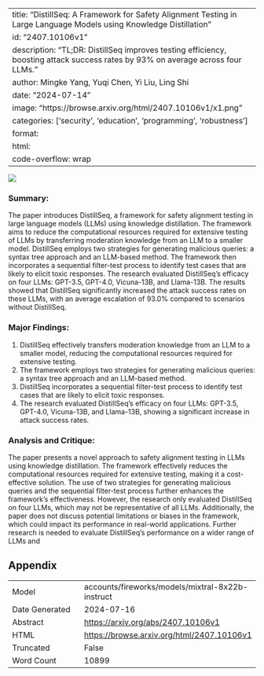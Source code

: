 
---
title: "DistillSeq: A Framework for Safety Alignment Testing in Large Language Models using Knowledge Distillation"
id: "2407.10106v1"
description: "TL;DR: DistillSeq improves testing efficiency, boosting attack success rates by 93% on average across four LLMs."
author: Mingke Yang, Yuqi Chen, Yi Liu, Ling Shi
date: "2024-07-14"
image: "https://browse.arxiv.org/html/2407.10106v1/x1.png"
categories: ['security', 'education', 'programming', 'robustness']
format:
  html:
    code-overflow: wrap
---

![](https://browse.arxiv.org/html/2407.10106v1/x1.png)

### Summary:

The paper introduces DistillSeq, a framework for safety alignment testing in large language models (LLMs) using knowledge distillation. The framework aims to reduce the computational resources required for extensive testing of LLMs by transferring moderation knowledge from an LLM to a smaller model. DistillSeq employs two strategies for generating malicious queries: a syntax tree approach and an LLM-based method. The framework then incorporates a sequential filter-test process to identify test cases that are likely to elicit toxic responses. The research evaluated DistillSeq's efficacy on four LLMs: GPT-3.5, GPT-4.0, Vicuna-13B, and Llama-13B. The results showed that DistillSeq significantly increased the attack success rates on these LLMs, with an average escalation of 93.0% compared to scenarios without DistillSeq.

### Major Findings:

1. DistillSeq effectively transfers moderation knowledge from an LLM to a smaller model, reducing the computational resources required for extensive testing.
2. The framework employs two strategies for generating malicious queries: a syntax tree approach and an LLM-based method.
3. DistillSeq incorporates a sequential filter-test process to identify test cases that are likely to elicit toxic responses.
4. The research evaluated DistillSeq's efficacy on four LLMs: GPT-3.5, GPT-4.0, Vicuna-13B, and Llama-13B, showing a significant increase in attack success rates.

### Analysis and Critique:

The paper presents a novel approach to safety alignment testing in LLMs using knowledge distillation. The framework effectively reduces the computational resources required for extensive testing, making it a cost-effective solution. The use of two strategies for generating malicious queries and the sequential filter-test process further enhances the framework's effectiveness. However, the research only evaluated DistillSeq on four LLMs, which may not be representative of all LLMs. Additionally, the paper does not discuss potential limitations or biases in the framework, which could impact its performance in real-world applications. Further research is needed to evaluate DistillSeq's performance on a wider range of LLMs and

## Appendix

|          |          |
|----------|----------|
| Model     | accounts/fireworks/models/mixtral-8x22b-instruct       |
| Date Generated     | 2024-07-16       |
| Abstract | [https://arxiv.org/abs/2407.10106v1](https://arxiv.org/abs/2407.10106v1)        |
| HTML     | [https://browse.arxiv.org/html/2407.10106v1](https://browse.arxiv.org/html/2407.10106v1)       |
| Truncated       | False       |
| Word Count       | 10899       |
